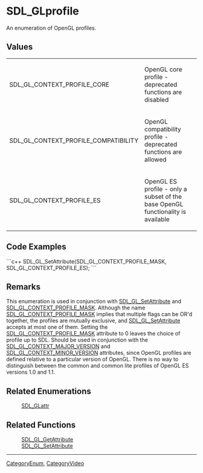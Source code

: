 <!-- pragma section-numbers off -->
<!-- pragma camelcase off -->

= SDL_GLprofile =
An enumeration of OpenGL profiles.



== Values ==
{|
|SDL_GL_CONTEXT_PROFILE_CORE
|OpenGL core profile - deprecated functions are disabled
|-
|SDL_GL_CONTEXT_PROFILE_COMPATIBILITY
|OpenGL compatibility profile - deprecated functions are allowed
|-
|SDL_GL_CONTEXT_PROFILE_ES
|OpenGL ES profile - only a subset of the base OpenGL functionality is available
|}

== Code Examples ==
```c++
SDL_GL_SetAttribute(SDL_GL_CONTEXT_PROFILE_MASK, SDL_GL_CONTEXT_PROFILE_ES);
```


== Remarks ==
This enumeration is used in conjunction with [[SDL_GL_SetAttribute]] and [[SDL_GLattr|SDL_GL_CONTEXT_PROFILE_MASK]].  Although the name [[SDL_GLattr|SDL_GL_CONTEXT_PROFILE_MASK]] implies that multiple flags can be OR'd together, the profiles are mutually exclusive, and [[SDL_GL_SetAttribute]] accepts at most one of them.  Setting the [[SDL_GLattr|SDL_GL_CONTEXT_PROFILE_MASK]] attribute to 0 leaves the choice of profile up to SDL.  Should be used in conjunction with the [[SDL_GLattr|SDL_GL_CONTEXT_MAJOR_VERSION]] and [[SDL_GLattr|SDL_GL_CONTEXT_MINOR_VERSION]] attributes, since OpenGL profiles are defined relative to a particular version of OpenGL.  There is no way to distinguish between the common and common lite profiles of OpenGL ES versions 1.0 and 1.1.


== Related Enumerations ==
:[[SDL_GLattr]]

== Related Functions ==
:[[SDL_GL_GetAttribute]]
:[[SDL_GL_SetAttribute]]

----
[[CategoryEnum]], [[CategoryVideo]]
